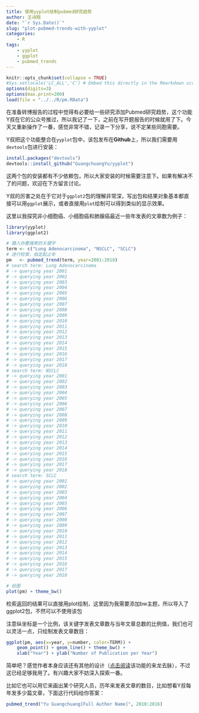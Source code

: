 ```yaml
---
title: 使用yyplot绘制pubmed研究趋势
author: 王诗翔
date: "`r Sys.Date()`"
slug: "plot-pubmed-trends-with-yyplot"
categories: 
    - R
tags:
    - yyplot
    - ggplot
    - pubmed_trends
---
```



```r
knitr::opts_chunk$set(collapse = TRUE)
#Sys.setlocale('LC_ALL','C') # Embed this directly in the Rmarkdown script that contains the Chinese character comment
options(digits=3)
options(max.print=200)
load(file = "../../R/pm.RData")
```

在准备转博报告的过程中觉得有必要给一些研究添加Pubmed研究趋势，这个功能Y叔在它的公众号推过，所以我记了一下，之前在写开题报告的时候就用了下。今天又重新操作了一番，感觉非常不错，记录一下分享，说不定某些同胞需要。

Y叔把这个功能整合在`yyplot`包中，该包发布在**Github**上，所以我们需要用`devtools`包进行安装：

```r
install.packages("devtools")
devtools::install_github("GuangchuangYu/yyplot")
```

这两个包的安装都有不少依赖包，所以大家安装的时候需要注意下。如果有解决不了的问题，欢迎在下方留言讨论。

Y叔的厉害之处在于它对于`ggplot2`包的理解非常深，写出包和结果对象基本都直接可以用`ggplot`展示，或者直接用`plot`绘制可以得到类似的显示效果。

这里以我探究非小细胞癌、小细胞癌和肺腺癌最近一些年发表的文章数为例子：

```r
library(yyplot)
library(ggplot2)
```

```r
# 键入你要搜索的关键字
term <- c("Lung Adenocarcinoma", "NSCLC", "SCLC")
# 进行检索，指定起止年
pm   <- pubmed_trend(term, year=2001:2018)
# search term: Lung Adenocarcinoma
# -> querying year 2001
# -> querying year 2002
# -> querying year 2003
# -> querying year 2004
# -> querying year 2005
# -> querying year 2006
# -> querying year 2007
# -> querying year 2008
# -> querying year 2009
# -> querying year 2010
# -> querying year 2011
# -> querying year 2012
# -> querying year 2013
# -> querying year 2014
# -> querying year 2015
# -> querying year 2016
# -> querying year 2017
# -> querying year 2018
# search term: NSCLC
# -> querying year 2001
# -> querying year 2002
# -> querying year 2003
# -> querying year 2004
# -> querying year 2005
# -> querying year 2006
# -> querying year 2007
# -> querying year 2008
# -> querying year 2009
# -> querying year 2010
# -> querying year 2011
# -> querying year 2012
# -> querying year 2013
# -> querying year 2014
# -> querying year 2015
# -> querying year 2016
# -> querying year 2017
# -> querying year 2018
# search term: SCLC
# -> querying year 2001
# -> querying year 2002
# -> querying year 2003
# -> querying year 2004
# -> querying year 2005
# -> querying year 2006
# -> querying year 2007
# -> querying year 2008
# -> querying year 2009
# -> querying year 2010
# -> querying year 2011
# -> querying year 2012
# -> querying year 2013
# -> querying year 2014
# -> querying year 2015
# -> querying year 2016
# -> querying year 2017
# -> querying year 2018
```

```r
# 绘图
plot(pm) + theme_bw()
```

检索返回的结果可以直接用plot绘制，这里因为我需要添加bw主题，所以导入了ggplot2包，不然可以不使用该包

注意纵坐标是一个比例，该关键字发表文章数与当年文章总数的比例值，我们也可以灵活一点，只绘制发表文章数目：

```r
ggplot(pm, aes(x=year, y=number, color=TERM)) + 
    geom_point() + geom_line() + theme_bw() + 
    xlab("Year") + ylab("Number of Publication per Year")

```


简单吧？感觉作者本身应该还有其他的设计（[点击阅读](http://d6179ef8.wiz03.com/share/s/3m5VXU35J4UU2CZwzV3mR1pE1xo8Mo2NRk-82SJpEo2FtL25)该功能的来龙去脉），不过这已经足够我用了。有兴趣大家不妨深入探索一番。

比如它也可以用它来画出某个研究人员，历年来发表文章的数目，比如想看Y叔每年发多少篇文章，下面这行代码给你答案：

```r
pubmed_trend("Yu Guangchuang[Full Author Name]", 2010:2016)
```